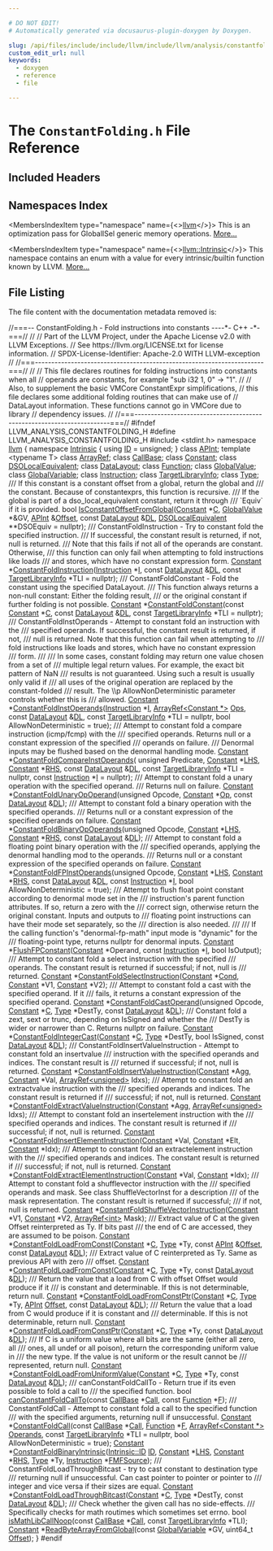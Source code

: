 ```yaml
---

# DO NOT EDIT!
# Automatically generated via docusaurus-plugin-doxygen by Doxygen.

slug: /api/files/include/include/llvm/include/llvm/analysis/constantfolding-h
custom_edit_url: null
keywords:
  - doxygen
  - reference
  - file

---
```





# The `ConstantFolding.h` File Reference

<DoxygenPage pluginConfig={pluginConfig}>



## Included Headers

<IncludesList>
<IncludesListItem
  filePath="stdint.h"
  permalink=""
  isLocal="false" />
</IncludesList>

## Namespaces Index

<MembersIndex>

<MembersIndexItem
  type="namespace"
  name={<><a href="/docs/api/namespaces/llvm">llvm</a></>}>
This is an optimization pass for GlobalISel generic memory operations. <a href="/docs/api/namespaces/llvm/#details">More...</a>
</MembersIndexItem>

<MembersIndexItem
  type="namespace"
  name={<><a href="/docs/api/namespaces/llvm/intrinsic">llvm::Intrinsic</a></>}>
This namespace contains an enum with a value for every intrinsic/builtin function known by LLVM. <a href="/docs/api/namespaces/llvm/intrinsic/#details">More...</a>
</MembersIndexItem>

</MembersIndex>


## File Listing

The file content with the documentation metadata removed is:

<ProgramListing>

<Link id="l00001" /><CodeLine lineNumber="1"><span class="doxyHighlightComment">//===-- ConstantFolding.h - Fold instructions into constants ----&#42;- C++ -&#42;-===//</span></CodeLine>
<Link id="l00002" /><CodeLine lineNumber="2"><span class="doxyHighlightComment">//</span></CodeLine>
<Link id="l00003" /><CodeLine lineNumber="3"><span class="doxyHighlightComment">// Part of the LLVM Project, under the Apache License v2.0 with LLVM Exceptions.</span></CodeLine>
<Link id="l00004" /><CodeLine lineNumber="4"><span class="doxyHighlightComment">// See https://llvm.org/LICENSE.txt for license information.</span></CodeLine>
<Link id="l00005" /><CodeLine lineNumber="5"><span class="doxyHighlightComment">// SPDX-License-Identifier: Apache-2.0 WITH LLVM-exception</span></CodeLine>
<Link id="l00006" /><CodeLine lineNumber="6"><span class="doxyHighlightComment">//</span></CodeLine>
<Link id="l00007" /><CodeLine lineNumber="7"><span class="doxyHighlightComment">//===----------------------------------------------------------------------===//</span></CodeLine>
<Link id="l00008" /><CodeLine lineNumber="8"><span class="doxyHighlightComment">//</span></CodeLine>
<Link id="l00009" /><CodeLine lineNumber="9"><span class="doxyHighlightComment">// This file declares routines for folding instructions into constants when all</span></CodeLine>
<Link id="l00010" /><CodeLine lineNumber="10"><span class="doxyHighlightComment">// operands are constants, for example &quot;sub i32 1, 0&quot; -&gt; &quot;1&quot;.</span></CodeLine>
<Link id="l00011" /><CodeLine lineNumber="11"><span class="doxyHighlightComment">//</span></CodeLine>
<Link id="l00012" /><CodeLine lineNumber="12"><span class="doxyHighlightComment">// Also, to supplement the basic VMCore ConstantExpr simplifications,</span></CodeLine>
<Link id="l00013" /><CodeLine lineNumber="13"><span class="doxyHighlightComment">// this file declares some additional folding routines that can make use of</span></CodeLine>
<Link id="l00014" /><CodeLine lineNumber="14"><span class="doxyHighlightComment">// DataLayout information. These functions cannot go in VMCore due to library</span></CodeLine>
<Link id="l00015" /><CodeLine lineNumber="15"><span class="doxyHighlightComment">// dependency issues.</span></CodeLine>
<Link id="l00016" /><CodeLine lineNumber="16"><span class="doxyHighlightComment">//</span></CodeLine>
<Link id="l00017" /><CodeLine lineNumber="17"><span class="doxyHighlightComment">//===----------------------------------------------------------------------===//</span></CodeLine>
<Link id="l00018" /><CodeLine lineNumber="18"></CodeLine>
<Link id="l00019" /><CodeLine lineNumber="19"><span class="doxyHighlightPreprocessor">#ifndef LLVM&#95;ANALYSIS&#95;CONSTANTFOLDING&#95;H</span></CodeLine>
<Link id="l00020" /><CodeLine lineNumber="20"><span class="doxyHighlightPreprocessor">#define LLVM&#95;ANALYSIS&#95;CONSTANTFOLDING&#95;H</span></CodeLine>
<Link id="l00021" /><CodeLine lineNumber="21"></CodeLine>
<Link id="l00022" /><CodeLine lineNumber="22"><span class="doxyHighlightPreprocessor">#include &lt;stdint.h&gt;</span></CodeLine>
<Link id="l00023" /><CodeLine lineNumber="23"></CodeLine>
<Link id="l00024" /><CodeLine lineNumber="24"><span class="doxyHighlightKeyword">namespace </span><span class="doxyHighlight"><a href="/docs/api/namespaces/llvm">llvm</a> &#123;</span></CodeLine>
<Link id="l00025" /><CodeLine lineNumber="25"></CodeLine>
<Link id="l00026" /><CodeLine lineNumber="26"><span class="doxyHighlightKeyword">namespace </span><span class="doxyHighlight"><a href="/docs/api/namespaces/llvm/intrinsic">Intrinsic</a> &#123;</span></CodeLine>
<Link id="l00027" /><CodeLine lineNumber="27"><span class="doxyHighlightKeyword">using </span><span class="doxyHighlight"><a href="/docs/api/namespaces/llvm/intrinsic/#a80add6b3b1cdaec560907995127adc16">ID</a> = unsigned;</span></CodeLine>
<Link id="l00028" /><CodeLine lineNumber="28"><span class="doxyHighlight">&#125;</span></CodeLine>
<Link id="l00029" /><CodeLine lineNumber="29"></CodeLine>
<Link id="l00030" /><CodeLine lineNumber="30"><span class="doxyHighlightKeyword">class </span><span class="doxyHighlight"><a href="/docs/api/classes/llvm/apint">APInt</a>;</span></CodeLine>
<Link id="l00031" /><CodeLine lineNumber="31"><span class="doxyHighlightKeyword">template</span><span class="doxyHighlight"> &lt;</span><span class="doxyHighlightKeyword">typename</span><span class="doxyHighlight"> T&gt; </span><span class="doxyHighlightKeyword">class </span><span class="doxyHighlight"><a href="/docs/api/classes/llvm/arrayref">ArrayRef</a>;</span></CodeLine>
<Link id="l00032" /><CodeLine lineNumber="32"><span class="doxyHighlightKeyword">class </span><span class="doxyHighlight"><a href="/docs/api/classes/llvm/callbase">CallBase</a>;</span></CodeLine>
<Link id="l00033" /><CodeLine lineNumber="33"><span class="doxyHighlightKeyword">class </span><span class="doxyHighlight"><a href="/docs/api/classes/llvm/constant">Constant</a>;</span></CodeLine>
<Link id="l00034" /><CodeLine lineNumber="34"><span class="doxyHighlightKeyword">class </span><span class="doxyHighlight"><a href="/docs/api/classes/llvm/dsolocalequivalent">DSOLocalEquivalent</a>;</span></CodeLine>
<Link id="l00035" /><CodeLine lineNumber="35"><span class="doxyHighlightKeyword">class </span><span class="doxyHighlight"><a href="/docs/api/classes/llvm/datalayout">DataLayout</a>;</span></CodeLine>
<Link id="l00036" /><CodeLine lineNumber="36"><span class="doxyHighlightKeyword">class </span><span class="doxyHighlight"><a href="/docs/api/classes/llvm/function">Function</a>;</span></CodeLine>
<Link id="l00037" /><CodeLine lineNumber="37"><span class="doxyHighlightKeyword">class </span><span class="doxyHighlight"><a href="/docs/api/classes/llvm/globalvalue">GlobalValue</a>;</span></CodeLine>
<Link id="l00038" /><CodeLine lineNumber="38"><span class="doxyHighlightKeyword">class </span><span class="doxyHighlight"><a href="/docs/api/classes/llvm/globalvariable">GlobalVariable</a>;</span></CodeLine>
<Link id="l00039" /><CodeLine lineNumber="39"><span class="doxyHighlightKeyword">class </span><span class="doxyHighlight"><a href="/docs/api/classes/llvm/instruction">Instruction</a>;</span></CodeLine>
<Link id="l00040" /><CodeLine lineNumber="40"><span class="doxyHighlightKeyword">class </span><span class="doxyHighlight"><a href="/docs/api/classes/llvm/targetlibraryinfo">TargetLibraryInfo</a>;</span></CodeLine>
<Link id="l00041" /><CodeLine lineNumber="41"><span class="doxyHighlightKeyword">class </span><span class="doxyHighlight"><a href="/docs/api/classes/llvm/type">Type</a>;</span></CodeLine>
<Link id="l00042" /><CodeLine lineNumber="42"></CodeLine>
<Link id="l00043" /><CodeLine lineNumber="43"><span class="doxyHighlightComment">/// If this constant is a constant offset from a global, return the global and</span></CodeLine>
<Link id="l00044" /><CodeLine lineNumber="44"><span class="doxyHighlightComment">/// the constant. Because of constantexprs, this function is recursive.</span></CodeLine>
<Link id="l00045" /><CodeLine lineNumber="45"><span class="doxyHighlightComment">/// If the global is part of a dso&#95;local&#95;equivalent constant, return it through</span></CodeLine>
<Link id="l00046" /><CodeLine lineNumber="46"><span class="doxyHighlightComment">/// &#96;Equiv&#96; if it is provided.</span></CodeLine>
<Link id="l00047" /><CodeLine lineNumber="47"><span class="doxyHighlightKeywordType">bool</span><span class="doxyHighlight"> <a href="/docs/api/namespaces/llvm/#a2e3103683ccd8b97050f821110b98ad2">IsConstantOffsetFromGlobal</a>(<a href="/docs/api/classes/llvm/constant">Constant</a> &#42;<a href="/docs/api/namespaces/llvm/callingconv/#ac6aa1387c4375260e2468eb5a77fdb4cafd841a49aec1539bc88abc8ff9e170fb">C</a>, <a href="/docs/api/classes/llvm/globalvalue">GlobalValue</a> &#42;&amp;GV, <a href="/docs/api/classes/llvm/apint">APInt</a> &amp;<a href="/docs/api/namespaces/llvm/#a05f5b9a11bdcc5feba62899f95dcf878a3134224cba2545bc57954d3b072aebb4">Offset</a>,</span></CodeLine>
<Link id="l00048" /><CodeLine lineNumber="48"><span class="doxyHighlight">                                </span><span class="doxyHighlightKeyword">const</span><span class="doxyHighlight"> <a href="/docs/api/classes/llvm/datalayout">DataLayout</a> &amp;<a href="/docs/api/files/lib/lib/target/lib/target/arm/armslshardening-cpp/#ad467c4ab9119043f9b7750ab986be61a">DL</a>,</span></CodeLine>
<Link id="l00049" /><CodeLine lineNumber="49"><span class="doxyHighlight">                                <a href="/docs/api/classes/llvm/dsolocalequivalent">DSOLocalEquivalent</a> &#42;&#42;DSOEquiv = </span><span class="doxyHighlightKeyword">nullptr</span><span class="doxyHighlight">);</span></CodeLine>
<Link id="l00050" /><CodeLine lineNumber="50"></CodeLine>
<Link id="l00051" /><CodeLine lineNumber="51"><span class="doxyHighlightComment">/// ConstantFoldInstruction - Try to constant fold the specified instruction.</span></CodeLine>
<Link id="l00052" /><CodeLine lineNumber="52"><span class="doxyHighlightComment">/// If successful, the constant result is returned, if not, null is returned.</span></CodeLine>
<Link id="l00053" /><CodeLine lineNumber="53"><span class="doxyHighlightComment">/// Note that this fails if not all of the operands are constant.  Otherwise,</span></CodeLine>
<Link id="l00054" /><CodeLine lineNumber="54"><span class="doxyHighlightComment">/// this function can only fail when attempting to fold instructions like loads</span></CodeLine>
<Link id="l00055" /><CodeLine lineNumber="55"><span class="doxyHighlightComment">/// and stores, which have no constant expression form.</span></CodeLine>
<Link id="l00056" /><CodeLine lineNumber="56"><span class="doxyHighlight"><a href="/docs/api/classes/llvm/constant">Constant</a> &#42;<a href="/docs/api/namespaces/llvm/#ab6be6270337c6f7620007555247401ce">ConstantFoldInstruction</a>(<a href="/docs/api/classes/llvm/instruction">Instruction</a> &#42;<a href="/docs/api/files/lib/lib/support/md5-cpp/#ac0eafdc9ee161b71e7af98af736952fd">I</a>, </span><span class="doxyHighlightKeyword">const</span><span class="doxyHighlight"> <a href="/docs/api/classes/llvm/datalayout">DataLayout</a> &amp;<a href="/docs/api/files/lib/lib/target/lib/target/arm/armslshardening-cpp/#ad467c4ab9119043f9b7750ab986be61a">DL</a>,</span></CodeLine>
<Link id="l00057" /><CodeLine lineNumber="57"><span class="doxyHighlight">                                  </span><span class="doxyHighlightKeyword">const</span><span class="doxyHighlight"> <a href="/docs/api/classes/llvm/targetlibraryinfo">TargetLibraryInfo</a> &#42;TLI = </span><span class="doxyHighlightKeyword">nullptr</span><span class="doxyHighlight">);</span></CodeLine>
<Link id="l00058" /><CodeLine lineNumber="58"></CodeLine>
<Link id="l00059" /><CodeLine lineNumber="59"><span class="doxyHighlightComment">/// ConstantFoldConstant - Fold the constant using the specified DataLayout.</span></CodeLine>
<Link id="l00060" /><CodeLine lineNumber="60"><span class="doxyHighlightComment">/// This function always returns a non-null constant: Either the folding result,</span></CodeLine>
<Link id="l00061" /><CodeLine lineNumber="61"><span class="doxyHighlightComment">/// or the original constant if further folding is not possible.</span></CodeLine>
<Link id="l00062" /><CodeLine lineNumber="62"><span class="doxyHighlight"><a href="/docs/api/classes/llvm/constant">Constant</a> &#42;<a href="/docs/api/namespaces/llvm/#a5e655fd99a56d50b071fc26d8db5fd5b">ConstantFoldConstant</a>(</span><span class="doxyHighlightKeyword">const</span><span class="doxyHighlight"> <a href="/docs/api/classes/llvm/constant">Constant</a> &#42;<a href="/docs/api/namespaces/llvm/callingconv/#ac6aa1387c4375260e2468eb5a77fdb4cafd841a49aec1539bc88abc8ff9e170fb">C</a>, </span><span class="doxyHighlightKeyword">const</span><span class="doxyHighlight"> <a href="/docs/api/classes/llvm/datalayout">DataLayout</a> &amp;<a href="/docs/api/files/lib/lib/target/lib/target/arm/armslshardening-cpp/#ad467c4ab9119043f9b7750ab986be61a">DL</a>,</span></CodeLine>
<Link id="l00063" /><CodeLine lineNumber="63"><span class="doxyHighlight">                               </span><span class="doxyHighlightKeyword">const</span><span class="doxyHighlight"> <a href="/docs/api/classes/llvm/targetlibraryinfo">TargetLibraryInfo</a> &#42;TLI = </span><span class="doxyHighlightKeyword">nullptr</span><span class="doxyHighlight">);</span></CodeLine>
<Link id="l00064" /><CodeLine lineNumber="64"></CodeLine>
<Link id="l00065" /><CodeLine lineNumber="65"><span class="doxyHighlightComment">/// ConstantFoldInstOperands - Attempt to constant fold an instruction with the</span></CodeLine>
<Link id="l00066" /><CodeLine lineNumber="66"><span class="doxyHighlightComment">/// specified operands.  If successful, the constant result is returned, if not,</span></CodeLine>
<Link id="l00067" /><CodeLine lineNumber="67"><span class="doxyHighlightComment">/// null is returned.  Note that this function can fail when attempting to</span></CodeLine>
<Link id="l00068" /><CodeLine lineNumber="68"><span class="doxyHighlightComment">/// fold instructions like loads and stores, which have no constant expression</span></CodeLine>
<Link id="l00069" /><CodeLine lineNumber="69"><span class="doxyHighlightComment">/// form.</span></CodeLine>
<Link id="l00070" /><CodeLine lineNumber="70"><span class="doxyHighlightComment">///</span></CodeLine>
<Link id="l00071" /><CodeLine lineNumber="71"><span class="doxyHighlightComment">/// In some cases, constant folding may return one value chosen from a set of</span></CodeLine>
<Link id="l00072" /><CodeLine lineNumber="72"><span class="doxyHighlightComment">/// multiple legal return values. For example, the exact bit pattern of NaN</span></CodeLine>
<Link id="l00073" /><CodeLine lineNumber="73"><span class="doxyHighlightComment">/// results is not guaranteed. Using such a result is usually only valid if</span></CodeLine>
<Link id="l00074" /><CodeLine lineNumber="74"><span class="doxyHighlightComment">/// all uses of the original operation are replaced by the constant-folded</span></CodeLine>
<Link id="l00075" /><CodeLine lineNumber="75"><span class="doxyHighlightComment">/// result. The \\p AllowNonDeterministic parameter controls whether this is</span></CodeLine>
<Link id="l00076" /><CodeLine lineNumber="76"><span class="doxyHighlightComment">/// allowed.</span></CodeLine>
<Link id="l00077" /><CodeLine lineNumber="77"><span class="doxyHighlight"><a href="/docs/api/classes/llvm/constant">Constant</a> &#42;<a href="/docs/api/namespaces/llvm/#a8bd5f9b3852cfb092d927ef2b04c7f6b">ConstantFoldInstOperands</a>(<a href="/docs/api/classes/llvm/instruction">Instruction</a> &#42;<a href="/docs/api/files/lib/lib/support/md5-cpp/#ac0eafdc9ee161b71e7af98af736952fd">I</a>, <a href="/docs/api/classes/llvm/arrayref">ArrayRef&lt;Constant &#42;&gt;</a> <a href="/docs/api/files/include/include/llvm/include/llvm/demangle/itaniumdemangle-h/#a926d7ce2143863b7a2afda0fca4d2b65">Ops</a>,</span></CodeLine>
<Link id="l00078" /><CodeLine lineNumber="78"><span class="doxyHighlight">                                   </span><span class="doxyHighlightKeyword">const</span><span class="doxyHighlight"> <a href="/docs/api/classes/llvm/datalayout">DataLayout</a> &amp;<a href="/docs/api/files/lib/lib/target/lib/target/arm/armslshardening-cpp/#ad467c4ab9119043f9b7750ab986be61a">DL</a>,</span></CodeLine>
<Link id="l00079" /><CodeLine lineNumber="79"><span class="doxyHighlight">                                   </span><span class="doxyHighlightKeyword">const</span><span class="doxyHighlight"> <a href="/docs/api/classes/llvm/targetlibraryinfo">TargetLibraryInfo</a> &#42;TLI = </span><span class="doxyHighlightKeyword">nullptr</span><span class="doxyHighlight">,</span></CodeLine>
<Link id="l00080" /><CodeLine lineNumber="80"><span class="doxyHighlight">                                   </span><span class="doxyHighlightKeywordType">bool</span><span class="doxyHighlight"> AllowNonDeterministic = </span><span class="doxyHighlightKeyword">true</span><span class="doxyHighlight">);</span></CodeLine>
<Link id="l00081" /><CodeLine lineNumber="81"></CodeLine>
<Link id="l00082" /><CodeLine lineNumber="82"><span class="doxyHighlightComment">/// Attempt to constant fold a compare instruction (icmp/fcmp) with the</span></CodeLine>
<Link id="l00083" /><CodeLine lineNumber="83"><span class="doxyHighlightComment">/// specified operands. Returns null or a constant expression of the specified</span></CodeLine>
<Link id="l00084" /><CodeLine lineNumber="84"><span class="doxyHighlightComment">/// operands on failure.</span></CodeLine>
<Link id="l00085" /><CodeLine lineNumber="85"><span class="doxyHighlightComment">/// Denormal inputs may be flushed based on the denormal handling mode.</span></CodeLine>
<Link id="l00086" /><CodeLine lineNumber="86"><span class="doxyHighlight"><a href="/docs/api/classes/llvm/constant">Constant</a> &#42;<a href="/docs/api/namespaces/llvm/#a3cd3a3ec28036937ecebe767498ba55d">ConstantFoldCompareInstOperands</a>(</span></CodeLine>
<Link id="l00087" /><CodeLine lineNumber="87"><span class="doxyHighlight">    </span><span class="doxyHighlightKeywordType">unsigned</span><span class="doxyHighlight"> Predicate, <a href="/docs/api/classes/llvm/constant">Constant</a> &#42;<a href="/docs/api/files/lib/lib/target/lib/target/x86/x86partialreduction-cpp/#a9e1483f7215664a2315c53c3558d9a8d">LHS</a>, <a href="/docs/api/classes/llvm/constant">Constant</a> &#42;<a href="/docs/api/files/lib/lib/target/lib/target/x86/x86partialreduction-cpp/#a87b8bfbbe9d8f7146d7f20a5fb42efd0">RHS</a>, </span><span class="doxyHighlightKeyword">const</span><span class="doxyHighlight"> <a href="/docs/api/classes/llvm/datalayout">DataLayout</a> &amp;<a href="/docs/api/files/lib/lib/target/lib/target/arm/armslshardening-cpp/#ad467c4ab9119043f9b7750ab986be61a">DL</a>,</span></CodeLine>
<Link id="l00088" /><CodeLine lineNumber="88"><span class="doxyHighlight">    </span><span class="doxyHighlightKeyword">const</span><span class="doxyHighlight"> <a href="/docs/api/classes/llvm/targetlibraryinfo">TargetLibraryInfo</a> &#42;TLI = </span><span class="doxyHighlightKeyword">nullptr</span><span class="doxyHighlight">, </span><span class="doxyHighlightKeyword">const</span><span class="doxyHighlight"> <a href="/docs/api/classes/llvm/instruction">Instruction</a> &#42;<a href="/docs/api/files/lib/lib/support/md5-cpp/#ac0eafdc9ee161b71e7af98af736952fd">I</a> = </span><span class="doxyHighlightKeyword">nullptr</span><span class="doxyHighlight">);</span></CodeLine>
<Link id="l00089" /><CodeLine lineNumber="89"></CodeLine>
<Link id="l00090" /><CodeLine lineNumber="90"><span class="doxyHighlightComment">/// Attempt to constant fold a unary operation with the specified operand.</span></CodeLine>
<Link id="l00091" /><CodeLine lineNumber="91"><span class="doxyHighlightComment">/// Returns null on failure.</span></CodeLine>
<Link id="l00092" /><CodeLine lineNumber="92"><span class="doxyHighlight"><a href="/docs/api/classes/llvm/constant">Constant</a> &#42;<a href="/docs/api/namespaces/llvm/#a6810c4cb05b49909862249d3b3afa2af">ConstantFoldUnaryOpOperand</a>(</span><span class="doxyHighlightKeywordType">unsigned</span><span class="doxyHighlight"> Opcode, <a href="/docs/api/classes/llvm/constant">Constant</a> &#42;<a href="/docs/api/namespaces/llvm/#ab471937b9a227e70c7fe8bd9604014d6">Op</a>,</span></CodeLine>
<Link id="l00093" /><CodeLine lineNumber="93"><span class="doxyHighlight">                                     </span><span class="doxyHighlightKeyword">const</span><span class="doxyHighlight"> <a href="/docs/api/classes/llvm/datalayout">DataLayout</a> &amp;<a href="/docs/api/files/lib/lib/target/lib/target/arm/armslshardening-cpp/#ad467c4ab9119043f9b7750ab986be61a">DL</a>);</span></CodeLine>
<Link id="l00094" /><CodeLine lineNumber="94"></CodeLine>
<Link id="l00095" /><CodeLine lineNumber="95"><span class="doxyHighlightComment">/// Attempt to constant fold a binary operation with the specified operands.</span></CodeLine>
<Link id="l00096" /><CodeLine lineNumber="96"><span class="doxyHighlightComment">/// Returns null or a constant expression of the specified operands on failure.</span></CodeLine>
<Link id="l00097" /><CodeLine lineNumber="97"><span class="doxyHighlight"><a href="/docs/api/classes/llvm/constant">Constant</a> &#42;<a href="/docs/api/namespaces/llvm/#a964455f36837281d37f2a44e2fcb4cca">ConstantFoldBinaryOpOperands</a>(</span><span class="doxyHighlightKeywordType">unsigned</span><span class="doxyHighlight"> Opcode, <a href="/docs/api/classes/llvm/constant">Constant</a> &#42;<a href="/docs/api/files/lib/lib/target/lib/target/x86/x86partialreduction-cpp/#a9e1483f7215664a2315c53c3558d9a8d">LHS</a>,</span></CodeLine>
<Link id="l00098" /><CodeLine lineNumber="98"><span class="doxyHighlight">                                       <a href="/docs/api/classes/llvm/constant">Constant</a> &#42;<a href="/docs/api/files/lib/lib/target/lib/target/x86/x86partialreduction-cpp/#a87b8bfbbe9d8f7146d7f20a5fb42efd0">RHS</a>, </span><span class="doxyHighlightKeyword">const</span><span class="doxyHighlight"> <a href="/docs/api/classes/llvm/datalayout">DataLayout</a> &amp;<a href="/docs/api/files/lib/lib/target/lib/target/arm/armslshardening-cpp/#ad467c4ab9119043f9b7750ab986be61a">DL</a>);</span></CodeLine>
<Link id="l00099" /><CodeLine lineNumber="99"></CodeLine>
<Link id="l00100" /><CodeLine lineNumber="100"><span class="doxyHighlightComment">/// Attempt to constant fold a floating point binary operation with the</span></CodeLine>
<Link id="l00101" /><CodeLine lineNumber="101"><span class="doxyHighlightComment">/// specified operands, applying the denormal handling mod to the operands.</span></CodeLine>
<Link id="l00102" /><CodeLine lineNumber="102"><span class="doxyHighlightComment">/// Returns null or a constant expression of the specified operands on failure.</span></CodeLine>
<Link id="l00103" /><CodeLine lineNumber="103"><span class="doxyHighlight"><a href="/docs/api/classes/llvm/constant">Constant</a> &#42;<a href="/docs/api/namespaces/llvm/#a1934978a43ce45ca0ec7b837e31d4ebc">ConstantFoldFPInstOperands</a>(</span><span class="doxyHighlightKeywordType">unsigned</span><span class="doxyHighlight"> Opcode, <a href="/docs/api/classes/llvm/constant">Constant</a> &#42;<a href="/docs/api/files/lib/lib/target/lib/target/x86/x86partialreduction-cpp/#a9e1483f7215664a2315c53c3558d9a8d">LHS</a>,</span></CodeLine>
<Link id="l00104" /><CodeLine lineNumber="104"><span class="doxyHighlight">                                     <a href="/docs/api/classes/llvm/constant">Constant</a> &#42;<a href="/docs/api/files/lib/lib/target/lib/target/x86/x86partialreduction-cpp/#a87b8bfbbe9d8f7146d7f20a5fb42efd0">RHS</a>, </span><span class="doxyHighlightKeyword">const</span><span class="doxyHighlight"> <a href="/docs/api/classes/llvm/datalayout">DataLayout</a> &amp;<a href="/docs/api/files/lib/lib/target/lib/target/arm/armslshardening-cpp/#ad467c4ab9119043f9b7750ab986be61a">DL</a>,</span></CodeLine>
<Link id="l00105" /><CodeLine lineNumber="105"><span class="doxyHighlight">                                     </span><span class="doxyHighlightKeyword">const</span><span class="doxyHighlight"> <a href="/docs/api/classes/llvm/instruction">Instruction</a> &#42;<a href="/docs/api/files/lib/lib/support/md5-cpp/#ac0eafdc9ee161b71e7af98af736952fd">I</a>,</span></CodeLine>
<Link id="l00106" /><CodeLine lineNumber="106"><span class="doxyHighlight">                                     </span><span class="doxyHighlightKeywordType">bool</span><span class="doxyHighlight"> AllowNonDeterministic = </span><span class="doxyHighlightKeyword">true</span><span class="doxyHighlight">);</span></CodeLine>
<Link id="l00107" /><CodeLine lineNumber="107"></CodeLine>
<Link id="l00108" /><CodeLine lineNumber="108"><span class="doxyHighlightComment">/// Attempt to flush float point constant according to denormal mode set in the</span></CodeLine>
<Link id="l00109" /><CodeLine lineNumber="109"><span class="doxyHighlightComment">/// instruction&#39;s parent function attributes. If so, return a zero with the</span></CodeLine>
<Link id="l00110" /><CodeLine lineNumber="110"><span class="doxyHighlightComment">/// correct sign, otherwise return the original constant. Inputs and outputs to</span></CodeLine>
<Link id="l00111" /><CodeLine lineNumber="111"><span class="doxyHighlightComment">/// floating point instructions can have their mode set separately, so the</span></CodeLine>
<Link id="l00112" /><CodeLine lineNumber="112"><span class="doxyHighlightComment">/// direction is also needed.</span></CodeLine>
<Link id="l00113" /><CodeLine lineNumber="113"><span class="doxyHighlightComment">///</span></CodeLine>
<Link id="l00114" /><CodeLine lineNumber="114"><span class="doxyHighlightComment">/// If the calling function&#39;s &quot;denormal-fp-math&quot; input mode is &quot;dynamic&quot; for the</span></CodeLine>
<Link id="l00115" /><CodeLine lineNumber="115"><span class="doxyHighlightComment">/// floating-point type, returns nullptr for denormal inputs.</span></CodeLine>
<Link id="l00116" /><CodeLine lineNumber="116"><span class="doxyHighlight"><a href="/docs/api/classes/llvm/constant">Constant</a> &#42;<a href="/docs/api/namespaces/llvm/#a69211e2fb3d1eed7ee14964bfc04e261">FlushFPConstant</a>(<a href="/docs/api/classes/llvm/constant">Constant</a> &#42;Operand, </span><span class="doxyHighlightKeyword">const</span><span class="doxyHighlight"> <a href="/docs/api/classes/llvm/instruction">Instruction</a> &#42;<a href="/docs/api/files/lib/lib/support/md5-cpp/#ac0eafdc9ee161b71e7af98af736952fd">I</a>,</span></CodeLine>
<Link id="l00117" /><CodeLine lineNumber="117"><span class="doxyHighlight">                          </span><span class="doxyHighlightKeywordType">bool</span><span class="doxyHighlight"> IsOutput);</span></CodeLine>
<Link id="l00118" /><CodeLine lineNumber="118"></CodeLine>
<Link id="l00119" /><CodeLine lineNumber="119"><span class="doxyHighlightComment">/// Attempt to constant fold a select instruction with the specified</span></CodeLine>
<Link id="l00120" /><CodeLine lineNumber="120"><span class="doxyHighlightComment">/// operands. The constant result is returned if successful; if not, null is</span></CodeLine>
<Link id="l00121" /><CodeLine lineNumber="121"><span class="doxyHighlightComment">/// returned.</span></CodeLine>
<Link id="l00122" /><CodeLine lineNumber="122"><span class="doxyHighlight"><a href="/docs/api/classes/llvm/constant">Constant</a> &#42;<a href="/docs/api/namespaces/llvm/#a11c89e0918b007ef2cf1d6b03c4b4948">ConstantFoldSelectInstruction</a>(<a href="/docs/api/classes/llvm/constant">Constant</a> &#42;<a href="/docs/api/files/lib/lib/target/lib/target/riscv/riscvredundantcopyelimination-cpp/#a193847098793cdbab306803186676899">Cond</a>, <a href="/docs/api/classes/llvm/constant">Constant</a> &#42;V1,</span></CodeLine>
<Link id="l00123" /><CodeLine lineNumber="123"><span class="doxyHighlight">                                        <a href="/docs/api/classes/llvm/constant">Constant</a> &#42;V2);</span></CodeLine>
<Link id="l00124" /><CodeLine lineNumber="124"></CodeLine>
<Link id="l00125" /><CodeLine lineNumber="125"><span class="doxyHighlightComment">/// Attempt to constant fold a cast with the specified operand.  If it</span></CodeLine>
<Link id="l00126" /><CodeLine lineNumber="126"><span class="doxyHighlightComment">/// fails, it returns a constant expression of the specified operand.</span></CodeLine>
<Link id="l00127" /><CodeLine lineNumber="127"><span class="doxyHighlight"><a href="/docs/api/classes/llvm/constant">Constant</a> &#42;<a href="/docs/api/namespaces/llvm/#a8bf77c90e2fb57af4d4d4aab084f7052">ConstantFoldCastOperand</a>(</span><span class="doxyHighlightKeywordType">unsigned</span><span class="doxyHighlight"> Opcode, <a href="/docs/api/classes/llvm/constant">Constant</a> &#42;<a href="/docs/api/namespaces/llvm/callingconv/#ac6aa1387c4375260e2468eb5a77fdb4cafd841a49aec1539bc88abc8ff9e170fb">C</a>, <a href="/docs/api/classes/llvm/type">Type</a> &#42;DestTy,</span></CodeLine>
<Link id="l00128" /><CodeLine lineNumber="128"><span class="doxyHighlight">                                  </span><span class="doxyHighlightKeyword">const</span><span class="doxyHighlight"> <a href="/docs/api/classes/llvm/datalayout">DataLayout</a> &amp;<a href="/docs/api/files/lib/lib/target/lib/target/arm/armslshardening-cpp/#ad467c4ab9119043f9b7750ab986be61a">DL</a>);</span></CodeLine>
<Link id="l00129" /><CodeLine lineNumber="129"></CodeLine>
<Link id="l00130" /><CodeLine lineNumber="130"><span class="doxyHighlightComment">/// Constant fold a zext, sext or trunc, depending on IsSigned and whether the</span></CodeLine>
<Link id="l00131" /><CodeLine lineNumber="131"><span class="doxyHighlightComment">/// DestTy is wider or narrower than C. Returns nullptr on failure.</span></CodeLine>
<Link id="l00132" /><CodeLine lineNumber="132"><span class="doxyHighlight"><a href="/docs/api/classes/llvm/constant">Constant</a> &#42;<a href="/docs/api/namespaces/llvm/#ae45c454aff5d0478a70219bb15d369b3">ConstantFoldIntegerCast</a>(<a href="/docs/api/classes/llvm/constant">Constant</a> &#42;<a href="/docs/api/namespaces/llvm/callingconv/#ac6aa1387c4375260e2468eb5a77fdb4cafd841a49aec1539bc88abc8ff9e170fb">C</a>, <a href="/docs/api/classes/llvm/type">Type</a> &#42;DestTy, </span><span class="doxyHighlightKeywordType">bool</span><span class="doxyHighlight"> IsSigned,</span></CodeLine>
<Link id="l00133" /><CodeLine lineNumber="133"><span class="doxyHighlight">                                  </span><span class="doxyHighlightKeyword">const</span><span class="doxyHighlight"> <a href="/docs/api/classes/llvm/datalayout">DataLayout</a> &amp;<a href="/docs/api/files/lib/lib/target/lib/target/arm/armslshardening-cpp/#ad467c4ab9119043f9b7750ab986be61a">DL</a>);</span></CodeLine>
<Link id="l00134" /><CodeLine lineNumber="134"></CodeLine>
<Link id="l00135" /><CodeLine lineNumber="135"><span class="doxyHighlightComment">/// ConstantFoldInsertValueInstruction - Attempt to constant fold an insertvalue</span></CodeLine>
<Link id="l00136" /><CodeLine lineNumber="136"><span class="doxyHighlightComment">/// instruction with the specified operands and indices.  The constant result is</span></CodeLine>
<Link id="l00137" /><CodeLine lineNumber="137"><span class="doxyHighlightComment">/// returned if successful; if not, null is returned.</span></CodeLine>
<Link id="l00138" /><CodeLine lineNumber="138"><span class="doxyHighlight"><a href="/docs/api/classes/llvm/constant">Constant</a> &#42;<a href="/docs/api/namespaces/llvm/#ad7fa9b738742521d0a684cec016ef47e">ConstantFoldInsertValueInstruction</a>(<a href="/docs/api/classes/llvm/constant">Constant</a> &#42;Agg, <a href="/docs/api/classes/llvm/constant">Constant</a> &#42;Val,</span></CodeLine>
<Link id="l00139" /><CodeLine lineNumber="139"><span class="doxyHighlight">                                             <a href="/docs/api/classes/llvm/arrayref">ArrayRef&lt;unsigned&gt;</a> Idxs);</span></CodeLine>
<Link id="l00140" /><CodeLine lineNumber="140"></CodeLine>
<Link id="l00141" /><CodeLine lineNumber="141"><span class="doxyHighlightComment">/// Attempt to constant fold an extractvalue instruction with the</span></CodeLine>
<Link id="l00142" /><CodeLine lineNumber="142"><span class="doxyHighlightComment">/// specified operands and indices.  The constant result is returned if</span></CodeLine>
<Link id="l00143" /><CodeLine lineNumber="143"><span class="doxyHighlightComment">/// successful; if not, null is returned.</span></CodeLine>
<Link id="l00144" /><CodeLine lineNumber="144"><span class="doxyHighlight"><a href="/docs/api/classes/llvm/constant">Constant</a> &#42;<a href="/docs/api/namespaces/llvm/#a557be4c1daf6eb2611b214f927dccee2">ConstantFoldExtractValueInstruction</a>(<a href="/docs/api/classes/llvm/constant">Constant</a> &#42;Agg,</span></CodeLine>
<Link id="l00145" /><CodeLine lineNumber="145"><span class="doxyHighlight">                                              <a href="/docs/api/classes/llvm/arrayref">ArrayRef&lt;unsigned&gt;</a> Idxs);</span></CodeLine>
<Link id="l00146" /><CodeLine lineNumber="146"></CodeLine>
<Link id="l00147" /><CodeLine lineNumber="147"><span class="doxyHighlightComment">/// Attempt to constant fold an insertelement instruction with the</span></CodeLine>
<Link id="l00148" /><CodeLine lineNumber="148"><span class="doxyHighlightComment">/// specified operands and indices.  The constant result is returned if</span></CodeLine>
<Link id="l00149" /><CodeLine lineNumber="149"><span class="doxyHighlightComment">/// successful; if not, null is returned.</span></CodeLine>
<Link id="l00150" /><CodeLine lineNumber="150"><span class="doxyHighlight"><a href="/docs/api/classes/llvm/constant">Constant</a> &#42;<a href="/docs/api/namespaces/llvm/#a7bf95d0980fad19452f4c9aca445af3f">ConstantFoldInsertElementInstruction</a>(<a href="/docs/api/classes/llvm/constant">Constant</a> &#42;Val,</span></CodeLine>
<Link id="l00151" /><CodeLine lineNumber="151"><span class="doxyHighlight">                                               <a href="/docs/api/classes/llvm/constant">Constant</a> &#42;Elt,</span></CodeLine>
<Link id="l00152" /><CodeLine lineNumber="152"><span class="doxyHighlight">                                               <a href="/docs/api/classes/llvm/constant">Constant</a> &#42;Idx);</span></CodeLine>
<Link id="l00153" /><CodeLine lineNumber="153"></CodeLine>
<Link id="l00154" /><CodeLine lineNumber="154"><span class="doxyHighlightComment">/// Attempt to constant fold an extractelement instruction with the</span></CodeLine>
<Link id="l00155" /><CodeLine lineNumber="155"><span class="doxyHighlightComment">/// specified operands and indices.  The constant result is returned if</span></CodeLine>
<Link id="l00156" /><CodeLine lineNumber="156"><span class="doxyHighlightComment">/// successful; if not, null is returned.</span></CodeLine>
<Link id="l00157" /><CodeLine lineNumber="157"><span class="doxyHighlight"><a href="/docs/api/classes/llvm/constant">Constant</a> &#42;<a href="/docs/api/namespaces/llvm/#a9f6c692bb79cca65ae3097ddd4c47e69">ConstantFoldExtractElementInstruction</a>(<a href="/docs/api/classes/llvm/constant">Constant</a> &#42;Val, <a href="/docs/api/classes/llvm/constant">Constant</a> &#42;Idx);</span></CodeLine>
<Link id="l00158" /><CodeLine lineNumber="158"></CodeLine>
<Link id="l00159" /><CodeLine lineNumber="159"><span class="doxyHighlightComment">/// Attempt to constant fold a shufflevector instruction with the</span></CodeLine>
<Link id="l00160" /><CodeLine lineNumber="160"><span class="doxyHighlightComment">/// specified operands and mask.  See class ShuffleVectorInst for a description</span></CodeLine>
<Link id="l00161" /><CodeLine lineNumber="161"><span class="doxyHighlightComment">/// of the mask representation. The constant result is returned if successful;</span></CodeLine>
<Link id="l00162" /><CodeLine lineNumber="162"><span class="doxyHighlightComment">/// if not, null is returned.</span></CodeLine>
<Link id="l00163" /><CodeLine lineNumber="163"><span class="doxyHighlight"><a href="/docs/api/classes/llvm/constant">Constant</a> &#42;<a href="/docs/api/namespaces/llvm/#addd1c6bc523b9a0eb56167da95dc5156">ConstantFoldShuffleVectorInstruction</a>(<a href="/docs/api/classes/llvm/constant">Constant</a> &#42;V1, <a href="/docs/api/classes/llvm/constant">Constant</a> &#42;V2,</span></CodeLine>
<Link id="l00164" /><CodeLine lineNumber="164"><span class="doxyHighlight">                                               <a href="/docs/api/classes/llvm/arrayref">ArrayRef&lt;int&gt;</a> Mask);</span></CodeLine>
<Link id="l00165" /><CodeLine lineNumber="165"></CodeLine>
<Link id="l00166" /><CodeLine lineNumber="166"><span class="doxyHighlightComment">/// Extract value of C at the given Offset reinterpreted as Ty. If bits past</span></CodeLine>
<Link id="l00167" /><CodeLine lineNumber="167"><span class="doxyHighlightComment">/// the end of C are accessed, they are assumed to be poison.</span></CodeLine>
<Link id="l00168" /><CodeLine lineNumber="168"><span class="doxyHighlight"><a href="/docs/api/classes/llvm/constant">Constant</a> &#42;<a href="/docs/api/namespaces/llvm/#a8f2a6934eba2671f2fe2a121f2e9e4e9">ConstantFoldLoadFromConst</a>(<a href="/docs/api/classes/llvm/constant">Constant</a> &#42;<a href="/docs/api/namespaces/llvm/callingconv/#ac6aa1387c4375260e2468eb5a77fdb4cafd841a49aec1539bc88abc8ff9e170fb">C</a>, <a href="/docs/api/classes/llvm/type">Type</a> &#42;Ty, </span><span class="doxyHighlightKeyword">const</span><span class="doxyHighlight"> <a href="/docs/api/classes/llvm/apint">APInt</a> &amp;<a href="/docs/api/namespaces/llvm/#a05f5b9a11bdcc5feba62899f95dcf878a3134224cba2545bc57954d3b072aebb4">Offset</a>,</span></CodeLine>
<Link id="l00169" /><CodeLine lineNumber="169"><span class="doxyHighlight">                                    </span><span class="doxyHighlightKeyword">const</span><span class="doxyHighlight"> <a href="/docs/api/classes/llvm/datalayout">DataLayout</a> &amp;<a href="/docs/api/files/lib/lib/target/lib/target/arm/armslshardening-cpp/#ad467c4ab9119043f9b7750ab986be61a">DL</a>);</span></CodeLine>
<Link id="l00170" /><CodeLine lineNumber="170"></CodeLine>
<Link id="l00171" /><CodeLine lineNumber="171"><span class="doxyHighlightComment">/// Extract value of C reinterpreted as Ty. Same as previous API with zero</span></CodeLine>
<Link id="l00172" /><CodeLine lineNumber="172"><span class="doxyHighlightComment">/// offset.</span></CodeLine>
<Link id="l00173" /><CodeLine lineNumber="173"><span class="doxyHighlight"><a href="/docs/api/classes/llvm/constant">Constant</a> &#42;<a href="/docs/api/namespaces/llvm/#a8f2a6934eba2671f2fe2a121f2e9e4e9">ConstantFoldLoadFromConst</a>(<a href="/docs/api/classes/llvm/constant">Constant</a> &#42;<a href="/docs/api/namespaces/llvm/callingconv/#ac6aa1387c4375260e2468eb5a77fdb4cafd841a49aec1539bc88abc8ff9e170fb">C</a>, <a href="/docs/api/classes/llvm/type">Type</a> &#42;Ty,</span></CodeLine>
<Link id="l00174" /><CodeLine lineNumber="174"><span class="doxyHighlight">                                    </span><span class="doxyHighlightKeyword">const</span><span class="doxyHighlight"> <a href="/docs/api/classes/llvm/datalayout">DataLayout</a> &amp;<a href="/docs/api/files/lib/lib/target/lib/target/arm/armslshardening-cpp/#ad467c4ab9119043f9b7750ab986be61a">DL</a>);</span></CodeLine>
<Link id="l00175" /><CodeLine lineNumber="175"></CodeLine>
<Link id="l00176" /><CodeLine lineNumber="176"><span class="doxyHighlightComment">/// Return the value that a load from C with offset Offset would produce if it</span></CodeLine>
<Link id="l00177" /><CodeLine lineNumber="177"><span class="doxyHighlightComment">/// is constant and determinable. If this is not determinable, return null.</span></CodeLine>
<Link id="l00178" /><CodeLine lineNumber="178"><span class="doxyHighlight"><a href="/docs/api/classes/llvm/constant">Constant</a> &#42;<a href="/docs/api/namespaces/llvm/#ad95650d790f6f9d252cf0cd0e0094368">ConstantFoldLoadFromConstPtr</a>(<a href="/docs/api/classes/llvm/constant">Constant</a> &#42;<a href="/docs/api/namespaces/llvm/callingconv/#ac6aa1387c4375260e2468eb5a77fdb4cafd841a49aec1539bc88abc8ff9e170fb">C</a>, <a href="/docs/api/classes/llvm/type">Type</a> &#42;Ty, <a href="/docs/api/classes/llvm/apint">APInt</a> <a href="/docs/api/namespaces/llvm/#a05f5b9a11bdcc5feba62899f95dcf878a3134224cba2545bc57954d3b072aebb4">Offset</a>,</span></CodeLine>
<Link id="l00179" /><CodeLine lineNumber="179"><span class="doxyHighlight">                                       </span><span class="doxyHighlightKeyword">const</span><span class="doxyHighlight"> <a href="/docs/api/classes/llvm/datalayout">DataLayout</a> &amp;<a href="/docs/api/files/lib/lib/target/lib/target/arm/armslshardening-cpp/#ad467c4ab9119043f9b7750ab986be61a">DL</a>);</span></CodeLine>
<Link id="l00180" /><CodeLine lineNumber="180"></CodeLine>
<Link id="l00181" /><CodeLine lineNumber="181"><span class="doxyHighlightComment">/// Return the value that a load from C would produce if it is constant and</span></CodeLine>
<Link id="l00182" /><CodeLine lineNumber="182"><span class="doxyHighlightComment">/// determinable. If this is not determinable, return null.</span></CodeLine>
<Link id="l00183" /><CodeLine lineNumber="183"><span class="doxyHighlight"><a href="/docs/api/classes/llvm/constant">Constant</a> &#42;<a href="/docs/api/namespaces/llvm/#ad95650d790f6f9d252cf0cd0e0094368">ConstantFoldLoadFromConstPtr</a>(<a href="/docs/api/classes/llvm/constant">Constant</a> &#42;<a href="/docs/api/namespaces/llvm/callingconv/#ac6aa1387c4375260e2468eb5a77fdb4cafd841a49aec1539bc88abc8ff9e170fb">C</a>, <a href="/docs/api/classes/llvm/type">Type</a> &#42;Ty,</span></CodeLine>
<Link id="l00184" /><CodeLine lineNumber="184"><span class="doxyHighlight">                                       </span><span class="doxyHighlightKeyword">const</span><span class="doxyHighlight"> <a href="/docs/api/classes/llvm/datalayout">DataLayout</a> &amp;<a href="/docs/api/files/lib/lib/target/lib/target/arm/armslshardening-cpp/#ad467c4ab9119043f9b7750ab986be61a">DL</a>);</span></CodeLine>
<Link id="l00185" /><CodeLine lineNumber="185"></CodeLine>
<Link id="l00186" /><CodeLine lineNumber="186"><span class="doxyHighlightComment">/// If C is a uniform value where all bits are the same (either all zero, all</span></CodeLine>
<Link id="l00187" /><CodeLine lineNumber="187"><span class="doxyHighlightComment">/// ones, all undef or all poison), return the corresponding uniform value in</span></CodeLine>
<Link id="l00188" /><CodeLine lineNumber="188"><span class="doxyHighlightComment">/// the new type. If the value is not uniform or the result cannot be</span></CodeLine>
<Link id="l00189" /><CodeLine lineNumber="189"><span class="doxyHighlightComment">/// represented, return null.</span></CodeLine>
<Link id="l00190" /><CodeLine lineNumber="190"><span class="doxyHighlight"><a href="/docs/api/classes/llvm/constant">Constant</a> &#42;<a href="/docs/api/namespaces/llvm/#a65bb0005c2f40b94623bae2e9a51fe48">ConstantFoldLoadFromUniformValue</a>(<a href="/docs/api/classes/llvm/constant">Constant</a> &#42;<a href="/docs/api/namespaces/llvm/callingconv/#ac6aa1387c4375260e2468eb5a77fdb4cafd841a49aec1539bc88abc8ff9e170fb">C</a>, <a href="/docs/api/classes/llvm/type">Type</a> &#42;Ty,</span></CodeLine>
<Link id="l00191" /><CodeLine lineNumber="191"><span class="doxyHighlight">                                           </span><span class="doxyHighlightKeyword">const</span><span class="doxyHighlight"> <a href="/docs/api/classes/llvm/datalayout">DataLayout</a> &amp;<a href="/docs/api/files/lib/lib/target/lib/target/arm/armslshardening-cpp/#ad467c4ab9119043f9b7750ab986be61a">DL</a>);</span></CodeLine>
<Link id="l00192" /><CodeLine lineNumber="192"></CodeLine>
<Link id="l00193" /><CodeLine lineNumber="193"><span class="doxyHighlightComment">/// canConstantFoldCallTo - Return true if its even possible to fold a call to</span></CodeLine>
<Link id="l00194" /><CodeLine lineNumber="194"><span class="doxyHighlightComment">/// the specified function.</span></CodeLine>
<Link id="l00195" /><CodeLine lineNumber="195"><span class="doxyHighlightKeywordType">bool</span><span class="doxyHighlight"> <a href="/docs/api/namespaces/llvm/#a20f356124998d05f7e605549cc2dda91">canConstantFoldCallTo</a>(</span><span class="doxyHighlightKeyword">const</span><span class="doxyHighlight"> <a href="/docs/api/classes/llvm/callbase">CallBase</a> &#42;<a href="/docs/api/groups/arcopt/#ga9c9cf6ad55eb23d77d083a184e416c09">Call</a>, </span><span class="doxyHighlightKeyword">const</span><span class="doxyHighlight"> <a href="/docs/api/classes/llvm/function">Function</a> &#42;<a href="/docs/api/files/lib/lib/support/md5-cpp/#a96d73bbd7af15cb1fc38c3f4a3bd82e9">F</a>);</span></CodeLine>
<Link id="l00196" /><CodeLine lineNumber="196"></CodeLine>
<Link id="l00197" /><CodeLine lineNumber="197"><span class="doxyHighlightComment">/// ConstantFoldCall - Attempt to constant fold a call to the specified function</span></CodeLine>
<Link id="l00198" /><CodeLine lineNumber="198"><span class="doxyHighlightComment">/// with the specified arguments, returning null if unsuccessful.</span></CodeLine>
<Link id="l00199" /><CodeLine lineNumber="199"><span class="doxyHighlight"><a href="/docs/api/classes/llvm/constant">Constant</a> &#42;<a href="/docs/api/namespaces/llvm/#a4e3a3843bf5e85d3d55c2a252ec235bd">ConstantFoldCall</a>(</span><span class="doxyHighlightKeyword">const</span><span class="doxyHighlight"> <a href="/docs/api/classes/llvm/callbase">CallBase</a> &#42;<a href="/docs/api/groups/arcopt/#ga9c9cf6ad55eb23d77d083a184e416c09">Call</a>, <a href="/docs/api/classes/llvm/function">Function</a> &#42;<a href="/docs/api/files/lib/lib/support/md5-cpp/#a96d73bbd7af15cb1fc38c3f4a3bd82e9">F</a>,</span></CodeLine>
<Link id="l00200" /><CodeLine lineNumber="200"><span class="doxyHighlight">                           <a href="/docs/api/classes/llvm/arrayref">ArrayRef&lt;Constant &#42;&gt;</a> <a href="/docs/api/files/lib/lib/codegen/mirnamerpass-cpp/#a05e4be4ec3e2c3587dda0e376bb6822c">Operands</a>,</span></CodeLine>
<Link id="l00201" /><CodeLine lineNumber="201"><span class="doxyHighlight">                           </span><span class="doxyHighlightKeyword">const</span><span class="doxyHighlight"> <a href="/docs/api/classes/llvm/targetlibraryinfo">TargetLibraryInfo</a> &#42;TLI = </span><span class="doxyHighlightKeyword">nullptr</span><span class="doxyHighlight">,</span></CodeLine>
<Link id="l00202" /><CodeLine lineNumber="202"><span class="doxyHighlight">                           </span><span class="doxyHighlightKeywordType">bool</span><span class="doxyHighlight"> AllowNonDeterministic = </span><span class="doxyHighlightKeyword">true</span><span class="doxyHighlight">);</span></CodeLine>
<Link id="l00203" /><CodeLine lineNumber="203"></CodeLine>
<Link id="l00204" /><CodeLine lineNumber="204"><span class="doxyHighlight"><a href="/docs/api/classes/llvm/constant">Constant</a> &#42;<a href="/docs/api/namespaces/llvm/#a07ea8fbf7fa79dc6962b4adb8550a87f">ConstantFoldBinaryIntrinsic</a>(<a href="/docs/api/namespaces/llvm/intrinsic/#a80add6b3b1cdaec560907995127adc16">Intrinsic::ID</a> <a href="/docs/api/namespaces/llvm/callingconv/#abdf8cf606905c10634e831390981b0ed">ID</a>, <a href="/docs/api/classes/llvm/constant">Constant</a> &#42;<a href="/docs/api/files/lib/lib/target/lib/target/x86/x86partialreduction-cpp/#a9e1483f7215664a2315c53c3558d9a8d">LHS</a>,</span></CodeLine>
<Link id="l00205" /><CodeLine lineNumber="205"><span class="doxyHighlight">                                      <a href="/docs/api/classes/llvm/constant">Constant</a> &#42;<a href="/docs/api/files/lib/lib/target/lib/target/x86/x86partialreduction-cpp/#a87b8bfbbe9d8f7146d7f20a5fb42efd0">RHS</a>, <a href="/docs/api/classes/llvm/type">Type</a> &#42;Ty,</span></CodeLine>
<Link id="l00206" /><CodeLine lineNumber="206"><span class="doxyHighlight">                                      <a href="/docs/api/classes/llvm/instruction">Instruction</a> &#42;<a href="/docs/api/classes/llvm/fmfsource">FMFSource</a>);</span></CodeLine>
<Link id="l00207" /><CodeLine lineNumber="207"></CodeLine>
<Link id="l00208" /><CodeLine lineNumber="208"><span class="doxyHighlightComment">/// ConstantFoldLoadThroughBitcast - try to cast constant to destination type</span></CodeLine>
<Link id="l00209" /><CodeLine lineNumber="209"><span class="doxyHighlightComment">/// returning null if unsuccessful. Can cast pointer to pointer or pointer to</span></CodeLine>
<Link id="l00210" /><CodeLine lineNumber="210"><span class="doxyHighlightComment">/// integer and vice versa if their sizes are equal.</span></CodeLine>
<Link id="l00211" /><CodeLine lineNumber="211"><span class="doxyHighlight"><a href="/docs/api/classes/llvm/constant">Constant</a> &#42;<a href="/docs/api/namespaces/llvm/#a0d58e0e9c2196e30a314dbc5d3431524">ConstantFoldLoadThroughBitcast</a>(<a href="/docs/api/classes/llvm/constant">Constant</a> &#42;<a href="/docs/api/namespaces/llvm/callingconv/#ac6aa1387c4375260e2468eb5a77fdb4cafd841a49aec1539bc88abc8ff9e170fb">C</a>, <a href="/docs/api/classes/llvm/type">Type</a> &#42;DestTy,</span></CodeLine>
<Link id="l00212" /><CodeLine lineNumber="212"><span class="doxyHighlight">                                         </span><span class="doxyHighlightKeyword">const</span><span class="doxyHighlight"> <a href="/docs/api/classes/llvm/datalayout">DataLayout</a> &amp;<a href="/docs/api/files/lib/lib/target/lib/target/arm/armslshardening-cpp/#ad467c4ab9119043f9b7750ab986be61a">DL</a>);</span></CodeLine>
<Link id="l00213" /><CodeLine lineNumber="213"></CodeLine>
<Link id="l00214" /><CodeLine lineNumber="214"><span class="doxyHighlightComment">/// Check whether the given call has no side-effects.</span></CodeLine>
<Link id="l00215" /><CodeLine lineNumber="215"><span class="doxyHighlightComment">/// Specifically checks for math routimes which sometimes set errno.</span></CodeLine>
<Link id="l00216" /><CodeLine lineNumber="216"><span class="doxyHighlightKeywordType">bool</span><span class="doxyHighlight"> <a href="/docs/api/namespaces/llvm/#a2f579c2fbf1fda44d35d059d9799eddc">isMathLibCallNoop</a>(</span><span class="doxyHighlightKeyword">const</span><span class="doxyHighlight"> <a href="/docs/api/classes/llvm/callbase">CallBase</a> &#42;<a href="/docs/api/groups/arcopt/#ga9c9cf6ad55eb23d77d083a184e416c09">Call</a>, </span><span class="doxyHighlightKeyword">const</span><span class="doxyHighlight"> <a href="/docs/api/classes/llvm/targetlibraryinfo">TargetLibraryInfo</a> &#42;TLI);</span></CodeLine>
<Link id="l00217" /><CodeLine lineNumber="217"></CodeLine>
<Link id="l00218" /><CodeLine lineNumber="218"><span class="doxyHighlight"><a href="/docs/api/classes/llvm/constant">Constant</a> &#42;<a href="/docs/api/namespaces/llvm/#a3002d96da0f9030af718fbe2961b913f">ReadByteArrayFromGlobal</a>(</span><span class="doxyHighlightKeyword">const</span><span class="doxyHighlight"> <a href="/docs/api/classes/llvm/globalvariable">GlobalVariable</a> &#42;GV, uint64&#95;t <a href="/docs/api/namespaces/llvm/#a05f5b9a11bdcc5feba62899f95dcf878a3134224cba2545bc57954d3b072aebb4">Offset</a>);</span></CodeLine>
<Link id="l00219" /><CodeLine lineNumber="219"><span class="doxyHighlight">&#125;</span></CodeLine>
<Link id="l00220" /><CodeLine lineNumber="220"></CodeLine>
<Link id="l00221" /><CodeLine lineNumber="221"><span class="doxyHighlightPreprocessor">#endif</span></CodeLine>

</ProgramListing>


</DoxygenPage>
